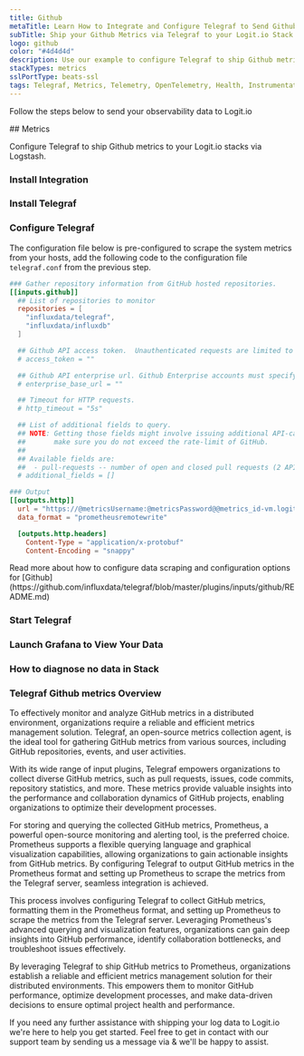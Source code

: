 ```yaml
---
title: Github
metaTitle: Learn How to Integrate and Configure Telegraf to Send Github Metrics
subTitle: Ship your Github Metrics via Telegraf to your Logit.io Stack
logo: github
color: "#4d4d4d"
description: Use our example to configure Telegraf to ship Github metrics to your Logit.io stacks. Configure Telegraf to send Github metrics to Logstash or Elastic.
stackTypes: metrics
sslPortType: beats-ssl
tags: Telegraf, Metrics, Telemetry, OpenTelemetry, Health, Instrumentation, Github, Prometheus, Version Control, Collaboration
---
```


Follow the steps below to send your observability data to Logit.io

<Steps>
  ## Metrics

  Configure Telegraf to ship Github metrics to your Logit.io stacks via Logstash.
  
  ### Install Integration
  <InstallIntegration/>

  ### Install Telegraf

  <InstallTelegraf />

  ### Configure Telegraf

  The configuration file below is pre-configured to scrape the system metrics from your hosts, add the following code to the configuration file `telegraf.conf` from the previous step.

  ```toml copy
  ### Gather repository information from GitHub hosted repositories.
  [[inputs.github]]
    ## List of repositories to monitor
    repositories = [
      "influxdata/telegraf",
      "influxdata/influxdb"
    ]

    ## Github API access token.  Unauthenticated requests are limited to 60 per hour.
    # access_token = ""

    ## Github API enterprise url. Github Enterprise accounts must specify their base url.
    # enterprise_base_url = ""

    ## Timeout for HTTP requests.
    # http_timeout = "5s"

    ## List of additional fields to query.
    ## NOTE: Getting those fields might involve issuing additional API-calls, so please
    ##       make sure you do not exceed the rate-limit of GitHub.
    ##
    ## Available fields are:
    ##  - pull-requests -- number of open and closed pull requests (2 API-calls per repository)
    # additional_fields = []

  ### Output
  [[outputs.http]]
    url = "https://@metricsUsername:@metricsPassword@@metrics_id-vm.logit.io:@vmAgentPort/api/v1/write"
    data_format = "prometheusremotewrite"

    [outputs.http.headers]
      Content-Type = "application/x-protobuf"
      Content-Encoding = "snappy"
  ```

  <Callout type="info">
    Read more about how to configure data scraping and configuration options for [Github](https://github.com/influxdata/telegraf/blob/master/plugins/inputs/github/README.md)
  </Callout>

  ### Start Telegraf

  <StartTelegraf />

  ### Launch Grafana to View Your Data

  <LaunchVisualizer type="metrics" />

  ### How to diagnose no data in Stack

  <DiagnoseNoData />

</Steps>

### Telegraf Github metrics Overview

To effectively monitor and analyze GitHub metrics in a distributed environment, organizations require a reliable and efficient metrics management 
solution. Telegraf, an open-source metrics collection agent, is the ideal tool for gathering GitHub metrics from various sources, including GitHub 
repositories, events, and user activities.

With its wide range of input plugins, Telegraf empowers organizations to collect diverse GitHub metrics, such as pull requests, issues, code commits, 
repository statistics, and more. These metrics provide valuable insights into the performance and collaboration dynamics of GitHub projects, enabling 
organizations to optimize their development processes.

For storing and querying the collected GitHub metrics, Prometheus, a powerful open-source monitoring and alerting tool, is the preferred choice. 
Prometheus supports a flexible querying language and graphical visualization capabilities, allowing organizations to gain actionable insights from 
GitHub metrics. By configuring Telegraf to output GitHub metrics in the Prometheus format and setting up Prometheus to scrape the metrics from the 
Telegraf server, seamless integration is achieved.

This process involves configuring Telegraf to collect GitHub metrics, formatting them in the Prometheus format, and setting up Prometheus to scrape 
the metrics from the Telegraf server. Leveraging Prometheus's advanced querying and visualization features, organizations can gain deep insights into 
GitHub performance, identify collaboration bottlenecks, and troubleshoot issues effectively.

By leveraging Telegraf to ship GitHub metrics to Prometheus, organizations establish a reliable and efficient metrics management solution for their 
distributed environments. This empowers them to monitor GitHub performance, optimize development processes, and make data-driven decisions to ensure 
optimal project health and performance.

If you need any further assistance with shipping your log data to Logit.io we're here to help you get started. Feel free to get in contact with 
our support team by sending us a message via <IntercomButton text="live chat" /> & we'll be happy to assist.